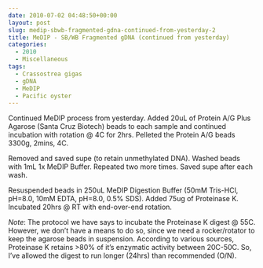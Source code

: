 ```yaml
---
date: 2010-07-02 04:48:50+00:00
layout: post
slug: medip-sbwb-fragmented-gdna-continued-from-yesterday-2
title: MeDIP - SB/WB Fragmented gDNA (continued from yesterday)
categories:
  - 2010
  - Miscellaneous
tags:
  - Crassostrea gigas
  - gDNA
  - MeDIP
  - Pacific oyster
---
```


Continued MeDIP process from yesterday. Added 20uL of Protein A/G Plus Agarose (Santa Cruz Biotech) beads to each sample and continued incubation with rotation @ 4C for 2hrs. Pelleted the Protein A/G beads 3300g, 2mins, 4C.

Removed and saved supe (to retain unmethylated DNA). Washed beads with 1mL 1x MeDIP Buffer. Repeated two more times. Saved supe after each wash.

Resuspended beads in 250uL MeDIP Digestion Buffer (50mM Tris-HCl, pH=8.0, 10mM EDTA, pH=8.0, 0.5% SDS). Added 75ug of Proteinase K. Incubated 20hrs @ RT with end-over-end rotation.

_Note_: The protocol we have says to incubate the Proteinase K digest @ 55C. However, we don't have a means to do so, since we need a rocker/rotator to keep the agarose beads in suspension. According to various sources, Proteinase K retains >80% of it's enzymatic activity between 20C-50C. So, I've allowed the digest to run longer (24hrs) than recommended (O/N).

